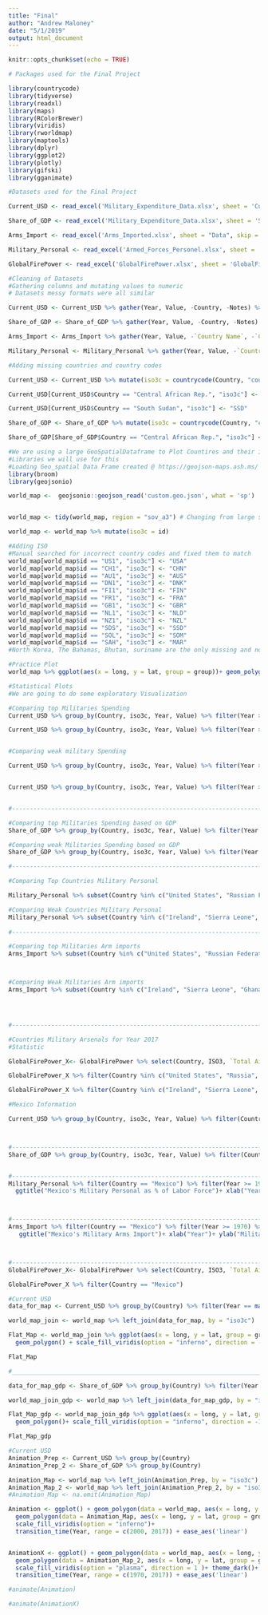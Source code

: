 ```yaml
---
title: "Final"
author: "Andrew Maloney"
date: "5/1/2019"
output: html_document
---
```


```r
knitr::opts_chunk$set(echo = TRUE)
```

```r
# Packages used for the Final Project

library(countrycode)
library(tidyverse)
library(readxl)
library(maps)
library(RColorBrewer)
library(viridis)
library(rworldmap)
library(maptools)
library(dplyr)
library(ggplot2)
library(plotly) 
library(gifski)
library(gganimate)

```


```r
#Datasets used for the Final Project

Current_USD <- read_excel('Military_Expenditure_Data.xlsx', sheet = 'Current USD') #Sipri Dataset

Share_of_GDP <- read_excel('Military_Expenditure_Data.xlsx', sheet = 'Share of GDP', skip = 5) #Sipri Dataset

Arms_Import <- read_excel('Arms_Imported.xlsx', sheet = "Data", skip = 3) #WorldBank Dataset obtained from Sipri

Military_Personal <- read_excel('Armed_Forces_Personel.xlsx', sheet = 'Data', skip = 3) #WorldBank Dataset obtained from Sipri

GlobalFirePower <- read_excel('GlobalFirePower.xlsx', sheet = 'GlobalFirePower')

```

```r
#Cleaning of Datasets 
#Gathering columns and mutating values to numeric
# Datasets messy formats were all similar

Current_USD <- Current_USD %>% gather(Year, Value, -Country, -Notes) %>% mutate(Value = as.numeric(Value), Year = as.numeric(Year)) %>% filter(!is.na(Value)) %>% mutate(Value = Value)

Share_of_GDP <- Share_of_GDP %>% gather(Year, Value, -Country, -Notes) %>% mutate(Value = as.numeric(Value), Year = as.numeric(Year)) %>% filter(!is.na(Value))

Arms_Import <- Arms_Import %>% gather(Year, Value, -`Country Name`, -`Country Code`) %>% mutate(Value = as.numeric(Value), Year = as.numeric(Year)) %>% rename(Country = `Country Name`, iso3c = `Country Code`) %>% filter(!is.na(Value))

Military_Personal <- Military_Personal %>% gather(Year, Value, -`Country Name`, -`Country Code`) %>% mutate(Value = as.numeric(Value), Year = as.numeric(Year)) %>% rename(Country = `Country Name`, iso3c = `Country Code`) %>% filter(!is.na(Value)) 

```

```r
#Adding missing countries and country codes 

Current_USD <- Current_USD %>% mutate(iso3c = countrycode(Country, "country.name", destination = "iso3c")) %>% mutate(iso3c = ifelse(Country == "Kosovo", "KOS", iso3c))

Current_USD[Current_USD$Country == "Central African Rep.", "iso3c"] <- "CAF"

Current_USD[Current_USD$Country == "South Sudan", "iso3c"] <- "SSD"

Share_of_GDP <- Share_of_GDP %>% mutate(iso3c = countrycode(Country, "country.name", destination = "iso3c")) %>% mutate(iso3c = ifelse(Country == "Kosovo", "KOS", iso3c))

Share_of_GDP[Share_of_GDP$Country == "Central African Rep.", "iso3c"] <- "CAF" # Adding

```

```r
#We are using a large GeoSpatialDataframe to Plot Countires and their information
#Libraries we will use for this
#Loading Geo_spatial Data Frame created @ https://geojson-maps.ash.ms/
library(broom)
library(geojsonio)

world_map <-  geojsonio::geojson_read('custom.geo.json', what = 'sp')


world_map <- tidy(world_map, region = "sov_a3") # Changing from large spatial dataframe to regular data frame.

world_map <- world_map %>% mutate(iso3c = id)

#Adding ISO
#Manual searched for incorrect country codes and fixed them to match
world_map[world_map$id == "US1", "iso3c"] <- "USA"
world_map[world_map$id == "CH1", "iso3c"] <- "CHN"
world_map[world_map$id == "AU1", "iso3c"] <- "AUS"
world_map[world_map$id == "DN1", "iso3c"] <- "DNK"
world_map[world_map$id == "FI1", "iso3c"] <- "FIN"
world_map[world_map$id == "FR1", "iso3c"] <- "FRA"
world_map[world_map$id == "GB1", "iso3c"] <- "GBR"
world_map[world_map$id == "NL1", "iso3c"] <- "NLD"
world_map[world_map$id == "NZ1", "iso3c"] <- "NZL"
world_map[world_map$id == "SDS", "iso3c"] <- "SSD"
world_map[world_map$id == "SOL", "iso3c"] <- "SOM"
world_map[world_map$id == "SAH", "iso3c"] <- "MAR"
#North Korea, The Bahamas, Bhutan, suriname are the only missing and not reported.

#Practice Plot
world_map %>% ggplot(aes(x = long, y = lat, group = group))+ geom_polygon()

```

```r
#Statistical Plots 
#We are going to do some exploratory Visualization 

#Comparing top Militaries Spending
Current_USD %>% group_by(Country, iso3c, Year, Value) %>% filter(Year >= 1992) %>% filter(Country %in% c("USA", "Russian Federation", "China, P.R.", "India", "France")) %>% ggplot(aes(x = Year, y = Value))+ geom_line(aes(color = Country)) + ggtitle("Military Expenditure Country USD")+ xlab("Years")+ ylab("Current Prices")+scale_x_continuous(breaks = c(1992:2017))+ scale_y_continuous(breaks = c(0e+00, 2e+05, 4e+05, 6e+05), labels = c("Hundreds of Millions", "200 Billion", "400 Billion", "600 Billion"))+ theme(axis.text.x = element_text(angle = 80, vjust = 1, hjust = 1))

Current_USD %>% group_by(Country, iso3c, Year, Value) %>% filter(Year >= 1992) %>% filter(Country %in% c("USA", "Russian Federation", "China, P.R.", "India", "France")) %>% ggplot(aes(x = Year, y = log2(Value)))+ geom_line(aes(color = Country)) + ggtitle("Military Expenditure Country USD")+ xlab("Years")+ ylab("Current Prices Log2")+scale_x_continuous(breaks = c(1992:2017))+ theme(axis.text.x = element_text(angle = 80, vjust = 1, hjust = 1))


#Comparing weak military Spending

Current_USD %>% group_by(Country, iso3c, Year, Value) %>% filter(Year >= 1992) %>% filter(Country %in% c("Ireland", "Sierra Leone", "Ghana", "Latvia", "Estonia")) %>% ggplot(aes(x = Year, y = Value))+ geom_line(aes(color = Country)) + ggtitle("Military Expenditure(Weak) Country USD")+ xlab("Year")+ ylab("Current Prices")+scale_x_continuous(breaks = c(1992:2017))+ theme(axis.text.x = element_text(angle = 80, vjust = 1, hjust = 1))+ scale_y_continuous(breaks = c(0, 500, 1000, 1500), labels = c("10s of Millions", "500 Million", "1 Billion", "1.5 Billion"))+ theme(axis.text.x = element_text(angle = 80, vjust = 1, hjust = 1))


Current_USD %>% group_by(Country, iso3c, Year, Value) %>% filter(Year >= 1992) %>% filter(Country %in% c("Ireland", "Sierra Leone", "Ghana", "Latvia", "Estonia")) %>% ggplot(aes(x = Year, y = log2(Value)))+ geom_line(aes(color = Country)) + ggtitle("Military Expenditure(Weak) Country USD")+ xlab("Year")+ ylab("Current Prices Log2")+scale_x_continuous(breaks = c(1992:2017))+ theme(axis.text.x = element_text(angle = 80, vjust = 1, hjust = 1))


#------------------------------------------------------------------------#

#Comparing top Militaries Spending based on GDP
Share_of_GDP %>% group_by(Country, iso3c, Year, Value) %>% filter(Year >= 1992) %>% filter(Country %in% c("USA", "Russian Federation", "China, P.R.", "India", "France")) %>% ggplot(aes(x = Year, y = Value))+ geom_line(aes(color = Country))+ ggtitle("Military Expenditure as % of GDP")+ xlab("Year")+ ylab("Military Expenditure")+ scale_y_continuous(labels = scales::percent)+scale_x_continuous(breaks = c(1992:2017))+ theme(axis.text.x = element_text(angle = 80, vjust = 1, hjust = 1))

#Comparing weak Militaries Spending based on GDP
Share_of_GDP %>% group_by(Country, iso3c, Year, Value) %>% filter(Year >= 1992) %>% filter(Country %in% c("Ireland", "Sierra Leone", "Ghana", "Latvia", "Estonia")) %>% ggplot(aes(x = Year, y = Value))+ geom_line(aes(color = Country))+ ggtitle("Military Expenditure as % of GDP")+ xlab("Year")+ ylab("Military Expenditure")+ scale_y_continuous(labels = scales::percent)+scale_x_continuous(breaks = c(1992:2017))+ theme(axis.text.x = element_text(angle = 80, vjust = 1, hjust = 1))

#------------------------------------------------------------------------#

#Comparing Top Countries Military Personal

Military_Personal %>% subset(Country %in% c("United States", "Russian Federation", "China", "India", "France")) %>% filter(Year >= 1992) %>% ggplot(aes(x = Year, y = Value))+ geom_line(aes(color = Country))+scale_x_continuous(breaks = c(1992:2016))+ theme(axis.text.x = element_text(angle = 80, vjust = 1, hjust = 1))+ggtitle("Military Personal % of Labor Force")+ xlab("Years")+ ylab("Military Personal")

#Comparing Weak Countries Military Personal
Military_Personal %>% subset(Country %in% c("Ireland", "Sierra Leone", "Ghana", "Latvia", "Estonia")) %>% filter(Year >= 1992) %>% ggplot(aes(x = Year, y = Value))+ geom_line(aes(color = Country))+scale_x_continuous(breaks = c(1992:2016))+ theme(axis.text.x = element_text(angle = 80, vjust = 1, hjust = 1))+ggtitle("Military Expenditure as % Labor Force")+ xlab("Years")+ ylab("Military Personal")  
    
#------------------------------------------------------------------------#

#Comparing top Militaries Arm imports
Arms_Import %>% subset(Country %in% c("United States", "Russian Federation", "China", "India", "France")) %>% filter(Year >= 1992) %>% ggplot(aes(x = Year, y = Value))+ geom_line(aes(color = Country))+ ggtitle("Military Arms Import")+ xlab("Year")+ ylab("Military Arms")+scale_x_continuous(breaks = c(1992:2016))+ scale_y_continuous(breaks = c(2.000e+06, 1.029e+09, 2.500e+09, 5.322e+09), labels = c("2 Million", "1 Billion", "2.5 Billion", "5 Billion"))+ theme(axis.text.x = element_text(angle = 80, vjust = 1, hjust = 1)) #Number of Arm imports for each powerful Country



#Comparing Weak Militaries Arm imports
Arms_Import %>% subset(Country %in% c("Ireland", "Sierra Leone", "Ghana", "Latvia", "Estonia")) %>% filter(Year >= 1992) %>% ggplot(aes(x = Year, y = Value))+ geom_line(aes(color = Country))+ ggtitle("Military Arms Import")+ xlab("Year")+ ylab("Military Arms")+scale_x_continuous(breaks = c(1992:2016))+ scale_y_continuous(breaks = c(2.000e+06, 15.000e+06, 38.000e+06, 76.000e+06), labels = c("2 Million", "15 Million", "38 Million", "76 Million"))+ theme(axis.text.x = element_text(angle = 80, vjust = 1, hjust = 1)) #Number of Arm imports for each powerful Country




#------------------------------------------------------------------------#

#Countries Military Arsenals for Year 2017
#Statistic

GlobalFirePower_X<- GlobalFirePower %>% select(Country, ISO3, `Total Aircraft Strength`, `Total Helicopter Strength`, `Combat Tanks`, 19, 20, 23)

GlobalFirePower_X %>% filter(Country %in% c("United States", "Russia", "China", "India", "France")) %>% summary()

GlobalFirePower_X %>% filter(Country %in% c("Ireland", "Sierra Leone", "Ghana", "Latvia", "Estonia")) %>% summary()

```


```r
#Mexico Information

Current_USD %>% group_by(Country, iso3c, Year, Value) %>% filter(Country == "Mexico") %>% filter(Year >= 1970) %>% ggplot(aes(x = Year, y = Value))+ geom_point()+ geom_line()+ ggtitle("Mexico's Military Expenditure")+ xlab("Year")+ ylab("Current Prices")+ scale_y_continuous(breaks = c(0, 2500, 5000, 7500), labels = c("Hundreds of Millions", "2.5 Billion", "5 Billion", "7.5 Billion"))



#-----------------------------------------------------------------------------------------------------#
Share_of_GDP %>% group_by(Country, iso3c, Year, Value) %>% filter(Country == "Mexico") %>% filter(Year >= 1970) %>% ggplot(aes(x = Year, y = Value * 100))+ geom_point()+ geom_line()+ ggtitle("Mexico's Military Expenditure as % of GDP")+ xlab("Year")+ ylab("Percent of GDP")+scale_y_continuous(breaks = c(.400, .500, .600, .700), labels = c("4%", "5%", "6%", "7%"))


#-----------------------------------------------------------------------------------------------------#
Military_Personal %>% filter(Country == "Mexico") %>% filter(Year >= 1970) %>% ggplot(aes(x = Year, y = Value))+ geom_point()+ geom_line()+
  ggtitle("Mexico's Military Personal as % of Labor Force")+ xlab("Year")+ ylab("Military Personal")+ scale_y_continuous(breaks = c(.45, .50, .55, .60, .65), labels = c(".45%", ".50%", ".55%", ".60%", ".65%"))# Really good graph show mexicos military increase as a percent of labor force



#-----------------------------------------------------------------------------------------------------#
Arms_Import %>% filter(Country == "Mexico") %>% filter(Year >= 1970) %>% ggplot(aes(x = Year, y = Value))+ geom_point()+ geom_line()+
   ggtitle("Mexico's Military Arms Import")+ xlab("Year")+ ylab("Military Arms")+ scale_y_continuous(breaks = c(0e+00, 1e+08, 2e+08, 3e+08, 4e+08, 5e+08), labels = c("6 Million", "100 Million", "200 Million", "300 Million", "400 Million", "500 Million"))+ theme(axis.text.x = element_text(angle = 80, vjust = 1, hjust = 1))



#-----------------------------------------------------------------------------------------------------#
GlobalFirePower_X<- GlobalFirePower %>% select(Country, ISO3, `Total Aircraft Strength`, `Total Helicopter Strength`, `Combat Tanks`, 19, 20, 23)

GlobalFirePower_X %>% filter(Country == "Mexico")


```



```r
#Current USD
data_for_map <- Current_USD %>% group_by(Country) %>% filter(Year == max(Year))

world_map_join <- world_map %>% left_join(data_for_map, by = "iso3c")

Flat_Map <- world_map_join %>% ggplot(aes(x = long, y = lat, group = group, fill = log2(Value)))+
  geom_polygon() + scale_fill_viridis(option = "inferno", direction = -1)

Flat_Map 

#______________________________________________________________________________#

data_for_map_gdp <- Share_of_GDP %>% group_by(Country) %>% filter(Year == max(Year))

world_map_join_gdp <- world_map %>% left_join(data_for_map_gdp, by = "iso3c")

Flat_Map_gdp <- world_map_join_gdp %>% ggplot(aes(x = long, y = lat, group = group, fill = log2(Value)))+
  geom_polygon()+ scale_fill_viridis(option = "inferno", direction = -1)

Flat_Map_gdp

```

```r
#Current USD
Animation_Prep <- Current_USD %>% group_by(Country)
Animation_Prep_2 <- Share_of_GDP %>% group_by(Country)

Animation_Map <- world_map %>% left_join(Animation_Prep, by = "iso3c")
Animation_Map_2 <- world_map %>% left_join(Animation_Prep_2, by = "iso3c")
#Animation_Map <- na.omit(Animation_Map)

Animation <- ggplot() + geom_polygon(data = world_map, aes(x = long, y = lat, group = group))+
  geom_polygon(data = Animation_Map, aes(x = long, y = lat, group = group, fill = log(Value)))+ 
  scale_fill_viridis(option = "inferno")+
  transition_time(Year, range = c(2000, 2017)) + ease_aes('linear') 


AnimationX <- ggplot() + geom_polygon(data = world_map, aes(x = long, y = lat, group = group))+
  geom_polygon(data = Animation_Map_2, aes(x = long, y = lat, group = group, fill = Value))+ 
  scale_fill_viridis(option = "plasma", direction = 1 )+ theme_dark()+
  transition_time(Year, range = c(1970, 2017)) + ease_aes('linear')


```

```r

#animate(Animation) 

```

```r
#animate(AnimationX)


```



